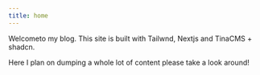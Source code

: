 ```yaml
---
title: home
---
```


Welcometo my blog. This site is built with Tailwnd, Nextjs and TinaCMS + shadcn.

Here I plan on dumping a whole lot of content please take a look around!

